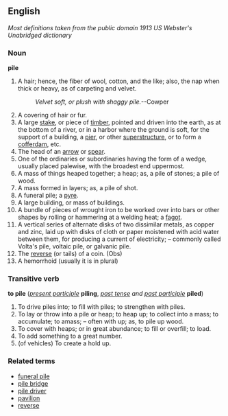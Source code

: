 ==English==

''Most definitions taken from the public domain 1913 US Webster's Unabridged dictionary''

===Noun===
'''pile'''

#A hair; hence, the fiber of wool, cotton, and the like; also, the nap when thick or heavy, as of carpeting and velvet.
#:''Velvet soft, or plush with shaggy pile.''--Cowper
#A covering of hair or fur.
#A large [[stake]], or piece of [[timber]], pointed and driven into the earth, as at the bottom of a river, or in a harbor where the ground is soft, for the support of a building, a [[pier]], or other [[superstructure]], or to form a [[cofferdam]], etc.
#The head of an [[arrow]] or [[spear]].
#One of the ordinaries or subordinaries having the form of a wedge, usually placed palewise, with the broadest end uppermost.
#A mass of things heaped together; a heap; as, a pile of stones; a pile of wood.
#A mass formed in layers; as, a pile of shot.
#A funeral pile; a [[pyre]].
#A large building, or mass of buildings.
#A bundle of pieces of wrought iron to be worked over into bars or other shapes by rolling or hammering at a welding heat; a [[fagot]].
#A vertical series of alternate disks of two dissimilar metals, as copper and zinc, laid up with disks of cloth or paper moistened with acid water between them, for producing a current of electricity; – commonly called Volta's pile, voltaic pile, or galvanic pile.
#The [[reverse]] (or tails) of a coin. (Obs)
#A hemorrhoid (usually it is in plural) 

===Transitive verb===
'''to pile''' (''[[present participle]]'' '''piling''', ''[[past tense]] and [[past participle]]'' '''piled''')
#To drive piles into; to fill with piles; to strengthen with piles.
#To lay or throw into a pile or heap; to heap up; to collect into a mass; to accumulate; to amass; – often with up; as, to pile up wood.
#To cover with heaps; or in great abundance; to fill or overfill; to load.
#To add something to a great number.
#(of vehicles) To create a hold up.

===Related terms===
*[[funeral pile]]
*[[pile bridge]]
*[[pile driver]]
*[[pavilion]]
*[[reverse]]